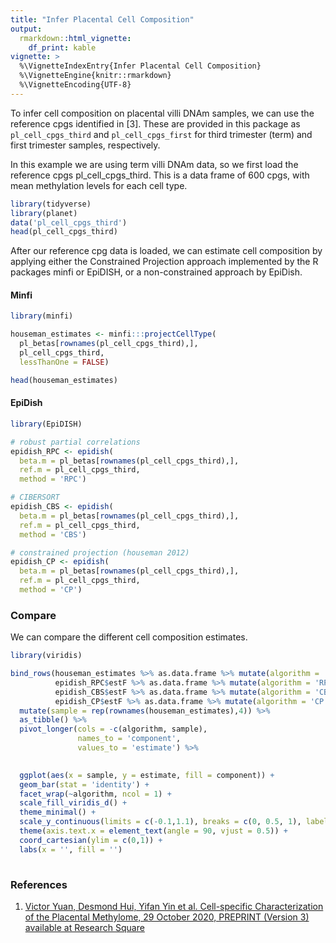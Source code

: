 ```yaml
---
title: "Infer Placental Cell Composition"
output: 
  rmarkdown::html_vignette:
    df_print: kable
vignette: >
  %\VignetteIndexEntry{Infer Placental Cell Composition}
  %\VignetteEngine{knitr::rmarkdown}
  %\VignetteEncoding{UTF-8}
---
```


To infer cell composition on placental villi DNAm samples, we can use the reference cpgs identified in [3]. These are provided in this package as `pl_cell_cpgs_third` and `pl_cell_cpgs_first` for third trimester (term) and first trimester samples, respectively.

In this example we are using term villi DNAm data, so we first load the reference cpgs pl_cell_cpgs_third. This is a data frame of 600 cpgs, with mean methylation levels for each cell type.

```r
library(tidyverse)
library(planet)
data('pl_cell_cpgs_third')
head(pl_cell_cpgs_third)
```

After our reference cpg data is loaded, we can estimate cell composition by applying either the Constrained Projection approach implemented by the R packages minfi or EpiDISH, or a non-constrained approach by EpiDish.


#### Minfi

```r
library(minfi)

houseman_estimates <- minfi:::projectCellType(
  pl_betas[rownames(pl_cell_cpgs_third),], 
  pl_cell_cpgs_third,
  lessThanOne = FALSE)

head(houseman_estimates)
```

#### EpiDish

```r
library(EpiDISH)

# robust partial correlations
epidish_RPC <- epidish(
  beta.m = pl_betas[rownames(pl_cell_cpgs_third),],
  ref.m = pl_cell_cpgs_third,
  method = 'RPC')

# CIBERSORT
epidish_CBS <- epidish(
  beta.m = pl_betas[rownames(pl_cell_cpgs_third),],
  ref.m = pl_cell_cpgs_third,
  method = 'CBS')

# constrained projection (houseman 2012)
epidish_CP <- epidish(
  beta.m = pl_betas[rownames(pl_cell_cpgs_third),],
  ref.m = pl_cell_cpgs_third,
  method = 'CP')
```

### Compare

We can compare the different cell composition estimates.

```r
library(viridis)

bind_rows(houseman_estimates %>% as.data.frame %>% mutate(algorithm = 'CP (Houseman)'),
          epidish_RPC$estF %>% as.data.frame %>% mutate(algorithm = 'RPC'),
          epidish_CBS$estF %>% as.data.frame %>% mutate(algorithm = 'CBS'),
          epidish_CP$estF %>% as.data.frame %>% mutate(algorithm = 'CP (EpiDISH)')) %>%
  mutate(sample = rep(rownames(houseman_estimates),4)) %>%
  as_tibble() %>%
  pivot_longer(cols = -c(algorithm, sample),
               names_to = 'component',
               values_to = 'estimate') %>%
  

  ggplot(aes(x = sample, y = estimate, fill = component)) +
  geom_bar(stat = 'identity') +
  facet_wrap(~algorithm, ncol = 1) +
  scale_fill_viridis_d() +
  theme_minimal() +
  scale_y_continuous(limits = c(-0.1,1.1), breaks = c(0, 0.5, 1), labels = scales::percent) +
  theme(axis.text.x = element_text(angle = 90, vjust = 0.5)) +
  coord_cartesian(ylim = c(0,1)) +
  labs(x = '', fill = '')
 
```

### References

1. [Victor Yuan, Desmond Hui, Yifan Yin et al. Cell-specific Characterization of the Placental Methylome, 29 October 2020, PREPRINT (Version 3) available at Research Square](https://www.researchsquare.com/article/rs-38223/v3)